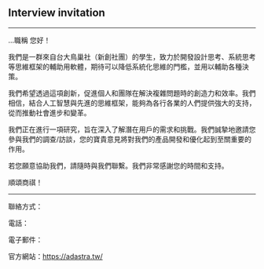 ## Interview invitation

---
...職稱
您好！

我們是一群來自台大鳥巢社（新創社團）的學生，致力於開發設計思考、系統思考等思維框架的輔助用軟體，期待可以降低系統化思維的門檻，並用以輔助各種決策。

我們希望透過這項創新，促進個人和團隊在解決複雜問題時的創造力和效率。我們相信，結合人工智慧與先進的思維框架，能夠為各行各業的人們提供強大的支持，從而推動社會進步和變革。

我們正在進行一項研究，旨在深入了解潛在用戶的需求和挑戰。我們誠摯地邀請您參與我們的調查/訪談，您的寶貴意見將對我們的產品開發和優化起到至關重要的作用。

若您願意協助我們，請隨時與我們聯繫。我們非常感謝您的時間和支持。

順頌商祺！

---

聯絡方式：

電話：

電子郵件：

官方網站：https://adastra.tw/
